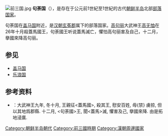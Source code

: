 [[File:前三国.jpg|thumb]]
'''句荼国'''（{{lang-ko|구다}}），是存在于公元前1世紀至1世紀的古代[[朝鲜半岛|朝鲜半岛]]北部[[部落|部落]][[国家|国家]]。

句荼国在[[盖马国|盖马国]]附近，是[[汉朝|汉朝]][[玄菟郡|玄菟郡]]属下的部落国家。[[高句丽|高句丽]]大武神王[[高无恤|高无恤]]在26年十月殺蓋馬國王，句荼國王听说蓋馬滅亡，懼怕高句丽害及自己，十二月，擧國來降高句丽。

==参见==
*[[盖马国|盖马国]]
*[[乐浪国|乐浪国]]

==参考资料==
*{{cite book|title=《[[三国史记|三国史记]]》·高句丽本纪|author=[[金富轼|金富轼]]|year=[[高丽|高丽]]}}：大武神王九年, 冬十月, 王親征<蓋馬國>, 殺其王, 慰安百姓, 毋{禁} 虜掠, 但以其地爲郡縣. 十二月, <句荼國>王, 聞<蓋馬>滅, 懼害及己, 擧國來降. 由是拓地浸廣.


[[Category:朝鲜半岛朝代|Category:朝鲜半岛朝代]]
[[Category:前三國時期|Category:前三國時期]]
[[Category:漢朝周邊國家|Category:漢朝周邊國家]]